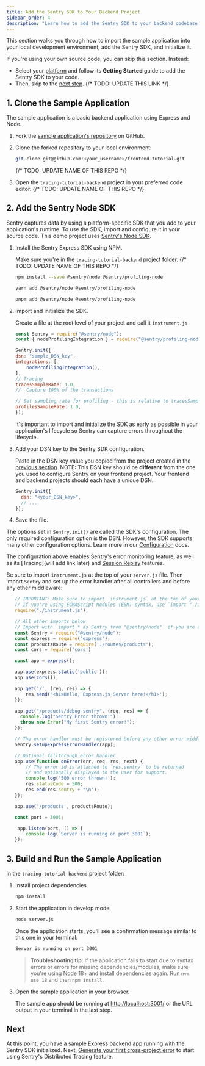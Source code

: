 ```yaml
---
title: Add the Sentry SDK to Your Backend Project
sidebar_order: 4
description: "Learn how to add the Sentry SDK to your backend codebase."
---
```


This section walks you through how to import the sample application into your local development environment, add the Sentry SDK, and initialize it.

If you're using your own source code, you can skip this section. Instead:

- Select your [platform](/platforms/) and follow its **Getting Started** guide to add the Sentry SDK to your code.
- Then, skip to the [next step](/product/sentry-basics/integrate-frontend/generate-first-error/).
{/* TODO: UPDATE THIS LINK */}

## 1. Clone the Sample Application

The sample application is a basic backend application using Express and Node.

1. Fork the [sample application's repository](https://github.com/getsentry/tracing-tutorial-backend) on GitHub.

1. Clone the forked repository to your local environment:

   ```bash
   git clone git@github.com:<your_username>/frontend-tutorial.git
   ```
   {/* TODO: UPDATE NAME OF THIS REPO */}

1. Open the `tracing-tutorial-backend` project in your preferred code editor.
   {/* TODO: UPDATE NAME OF THIS REPO */}

## 2. Add the Sentry Node SDK

Sentry captures data by using a platform-specific SDK that you add to your application's runtime. To use the SDK, import and configure it in your source code. This demo project uses [Sentry's Node SDK](https://github.com/getsentry/sentry-javascript/tree/master/packages/node).

1. Install the Sentry Express SDK using NPM.

   Make sure you're in the `tracing-tutorial-backend` project folder.
      {/* TODO: UPDATE NAME OF THIS REPO */}


   ```bash {tabTitle:npm}
   npm install --save @sentry/node @sentry/profiling-node
   ```

   ```bash {tabTitle:yarn}
   yarn add @sentry/node @sentry/profiling-node
   ```

   ```bash {tabTitle:pnpm}
   pnpm add @sentry/node @sentry/profiling-node
   ```

1. Import and initialize the SDK.

   Create a file at the root level of your project and call it `instrument.js`

    ```javascript {filename:instrument.js}
   const Sentry = require("@sentry/node");
   const { nodeProfilingIntegration } = require("@sentry/profiling-node");

   Sentry.init({
    dsn: "sample_DSN_key",
    integrations: [
        nodeProfilingIntegration(),
    ],
   // Tracing
   tracesSampleRate: 1.0,
   //  Capture 100% of the transactions

   // Set sampling rate for profiling - this is relative to tracesSampleRate
   profilesSampleRate: 1.0,
   });
   ```

   It's important to import and initialize the SDK as early as possible in your application's lifecycle so Sentry can capture errors throughout the lifecycle.

1. Add your DSN key to the Sentry SDK configuration.

   Paste in the DSN key value you copied from the project created in the [previous section](/product/sentry-basics/distributed-tracing/create-new-project/). NOTE: This DSN key should be **different** from the one you used to configure Sentry on your frontend project. Your frontend and backend projects should each have a unique DSN.

   ```javascript {filename:instrument.js}
   Sentry.init({
     dsn: "<your_DSN_key>",
     // ...
   });
   ```

1. Save the file.

The options set in `Sentry.init()` are called the SDK's configuration. The only required configuration option is the DSN. However, the SDK supports many other configuration options. Learn more in our [Configuration](/platforms/javascript/guides/react/configuration/) docs.

The configuration above enables Sentry's error monitoring feature, as well as its [Tracing](will add link later) and [Session Replay](/platforms/javascript/guides/react/session-replay) features.

Be sure to import `instrument.js` at the top of your `server.js` file. Then import `Sentry` and set up the error handler after all controllers and before any other middleware:

 ``` javascript {filename:server.js} {1-7, 26-36}
    // IMPORTANT: Make sure to import `instrument.js` at the top of your file.
    // If you're using ECMAScript Modules (ESM) syntax, use `import "./instrument.js";`
    require("./instrument.js");

    // All other imports below
    // Import with `import * as Sentry from "@sentry/node"` if you are using ESM
    const Sentry = require("@sentry/node");
    const express = require("express");
    const productsRoute = require('./routes/products');
    const cors = require('cors')

    const app = express();

    app.use(express.static('public'));
    app.use(cors());

    app.get('/', (req, res) => {
        res.send('<h1>Hello, Express.js Server here!</h1>');
    });

    app.get("/products/debug-sentry", (req, res) => {
      console.log("Sentry Error thrown!");
      throw new Error("My first Sentry error!");
    });

    // The error handler must be registered before any other error middleware and after all controllers
    Sentry.setupExpressErrorHandler(app);

    // Optional fallthrough error handler
    app.use(function onError(err, req, res, next) {
        // The error id is attached to `res.sentry` to be returned
        // and optionally displayed to the user for support.
        console.log('500 error thrown!');
        res.statusCode = 500;
        res.end(res.sentry + "\n");
    });

    app.use('/products', productsRoute);

    const port = 3001;

     app.listen(port, () => {
        console.log(`Server is running on port 3001`);
    });

   ```

## 3. Build and Run the Sample Application

In the `tracing-tutorial-backend` project folder:

1. Install project dependencies.

   ```bash
   npm install
   ```

1. Start the application in develop mode.

   ```bash
   node server.js
   ```

   Once the application starts, you'll see a confirmation message similar to this one in your terminal:

   ```bash
   Server is running on port 3001
   ```

   > **Troubleshooting tip**: If the application fails to start due to syntax errors or errors for missing dependencies/modules, make sure you're using Node 18+ and install dependencies again. Run `nvm use 18` and then `npm install`.

1. Open the sample application in your browser.

   The sample app should be running at [http://localhost:3001/](http://localhost:3001/) or the URL output in your terminal in the last step.



## Next

At this point, you have a sample Express backend app running with the Sentry SDK initialized. Next, [Generate your first cross-project error](/product/sentry-basics/distributed-tracing/generate-first-error/) to start using Sentry's Distributed Tracing feature.
